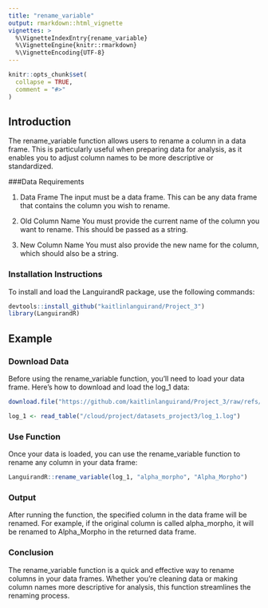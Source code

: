 ```yaml
---
title: "rename_variable"
output: rmarkdown::html_vignette
vignettes: >
  %\VignetteIndexEntry{rename_variable}
  %\VignetteEngine{knitr::rmarkdown}
  %\VignetteEncoding{UTF-8}
---
```


```r
knitr::opts_chunk$set(
  collapse = TRUE,
  comment = "#>"
)
```

## Introduction

The rename_variable function allows users to rename a column in a data frame. This is particularly useful when preparing data for analysis, as it enables you to adjust column names to be more descriptive or standardized.

###Data Requirements

1. Data Frame
The input must be a data frame. This can be any data frame that contains the column you wish to rename.

2. Old Column Name
You must provide the current name of the column you want to rename. This should be passed as a string.

3. New Column Name
You must also provide the new name for the column, which should also be a string.

### Installation Instructions
To install and load the LanguirandR package, use the following commands:
```r
devtools::install_github("kaitlinlanguirand/Project_3")
library(LanguirandR)

```


## Example

### Download Data

Before using the rename_variable function, you'll need to load your data frame. Here's how to download and load the log_1 data:

```r
download.file("https://github.com/kaitlinlanguirand/Project_3/raw/refs/heads/main/datasets_project3/log_1.log", "datasets_project3/log_1.log")

log_1 <- read_table("/cloud/project/datasets_project3/log_1.log")

```
 
 
 
### Use Function

Once your data is loaded, you can use the rename_variable function to rename any column in your data frame:

```r
LanguirandR::rename_variable(log_1, "alpha_morpho", "Alpha_Morpho")

```


### Output

After running the function, the specified column in the data frame will be renamed. For example, if the original column is called alpha_morpho, it will be renamed to Alpha_Morpho in the returned data frame.

### Conclusion

The rename_variable function is a quick and effective way to rename columns in your data frames. Whether you're cleaning data or making column names more descriptive for analysis, this function streamlines the renaming process.
